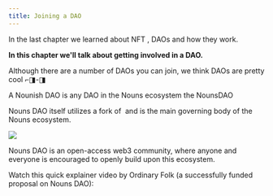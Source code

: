 ```yaml
---
title: Joining a DAO
---
```


In the last chapter we learned about NFT <Nutshell children="utility" glossaryEntry="content/glossary/utility.mdx" />, DAOs and how they work.&#x20;

**In this chapter we'll talk about getting involved in a DAO.**&#x20;

Although there are a number of DAOs you can join, we think <Nutshell children="Nounish" glossaryEntry="content/glossary/Nounish.mdx" /> DAOs are pretty cool ⌐◨-◨

A Nounish DAO is any DAO in the Nouns ecosystem <Nutshell children="forking" glossaryEntry="content/glossary/Fork.mdx" /> the NounsDAO <Nutshell children="protocol." glossaryEntry="content/glossary/Protocol.mdx" />&#x20;

Nouns DAO itself utilizes a fork of <Nutshell children="compound governance" glossaryEntry="content/glossary/compound_governance.mdx" /> and is the main governing body of the Nouns ecosystem.

![](/assets/noun-person-place-thing.png)

Nouns DAO is an open-access web3 community, where anyone and everyone is encouraged to openly build upon this ecosystem.

Watch this quick explainer video by Ordinary Folk (a successfully funded proposal on Nouns DAO):

<YouTube youTubeId="lOzCA7bZG_k" />

<Html html="<blockquote class=&#x22;twitter-tweet&#x22;><p lang=&#x22;en&#x22; dir=&#x22;ltr&#x22;>WTF is <a href=&#x22;https://twitter.com/nounsdao?ref_src=twsrc%5Etfw&#x22;>@nounsdao</a>? That’s the question we sought to answer in this crazy video – packing in more artistic styles than we’ve ever put into a project before, and a sprinkling of humour along the way. <a href=&#x22;https://t.co/yjQgtZeZoV&#x22;>pic.twitter.com/yjQgtZeZoV</a></p>— Ordinary Folk (@ordinaryfolkco) <a href=&#x22;https://twitter.com/ordinaryfolkco/status/1603200528162656257?ref_src=twsrc%5Etfw&#x22;>December 15, 2022</a></blockquote>" />

